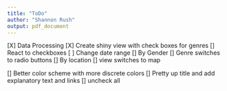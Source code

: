 ```yaml
---
title: "ToDo"
author: "Shannon Rush"
output: pdf_document
---
```


[X] Data Processing
[X] Create shiny view with check boxes for genres
[] React to checkboxes
[ ] Change date range
[] By Gender
    [] Genre switches to radio buttons
[] By location
    [] view switches to map
    
[] Better color scheme with more discrete colors
[] Pretty up title and add explanatory text and links
[] uncheck all